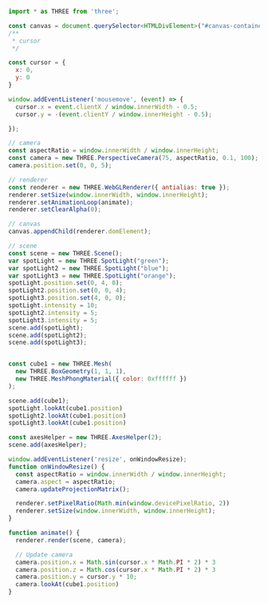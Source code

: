 
<Layout title="Cameras - Learning Three.js">
  <Example7 title="Cameras" description="Cursor Rotation Movement" />
  <div class="h-screen overflow-y-scroll rounded-2xl my-10 md:my-20 container max-w-7xl place-self-center">

```javascript
import * as THREE from 'three';

const canvas = document.querySelector<HTMLDivElement>("#canvas-container")!;
/**
 * cursor
 */

const cursor = {
  x: 0,
  y: 0
}

window.addEventListener('mousemove', (event) => {
  cursor.x = event.clientX / window.innerWidth - 0.5;
  cursor.y = -(event.clientY / window.innerHeight - 0.5);

});

// camera
const aspectRatio = window.innerWidth / window.innerHeight;
const camera = new THREE.PerspectiveCamera(75, aspectRatio, 0.1, 100);
camera.position.set(0, 0, 5);

// renderer
const renderer = new THREE.WebGLRenderer({ antialias: true });
renderer.setSize(window.innerWidth, window.innerHeight);
renderer.setAnimationLoop(animate);
renderer.setClearAlpha(0);

// canvas
canvas.appendChild(renderer.domElement);

// scene
const scene = new THREE.Scene();
var spotLight = new THREE.SpotLight("green");
var spotLight2 = new THREE.SpotLight("blue");
var spotLight3 = new THREE.SpotLight("orange");
spotLight.position.set(0, 4, 0);
spotLight2.position.set(0, 0, 4);
spotLight3.position.set(4, 0, 0);
spotLight.intensity = 10;
spotLight2.intensity = 5;
spotLight3.intensity = 5;
scene.add(spotLight);
scene.add(spotLight2);
scene.add(spotLight3);


const cube1 = new THREE.Mesh(
  new THREE.BoxGeometry(1, 1, 1),
  new THREE.MeshPhongMaterial({ color: 0xffffff })
);

scene.add(cube1);
spotLight.lookAt(cube1.position)
spotLight2.lookAt(cube1.position)
spotLight3.lookAt(cube1.position)

const axesHelper = new THREE.AxesHelper(2);
scene.add(axesHelper);

window.addEventListener('resize', onWindowResize);
function onWindowResize() {
  const aspectRatio = window.innerWidth / window.innerHeight;
  camera.aspect = aspectRatio;
  camera.updateProjectionMatrix();

  renderer.setPixelRatio(Math.min(window.devicePixelRatio, 2))
  renderer.setSize(window.innerWidth, window.innerHeight);
}

function animate() {
  renderer.render(scene, camera);

  // Update camera
  camera.position.x = Math.sin(cursor.x * Math.PI * 2) * 3
  camera.position.z = Math.cos(cursor.x * Math.PI * 2) * 3
  camera.position.y = cursor.y * 10;
  camera.lookAt(cube1.position)
}
```

  </div>

</Layout>
